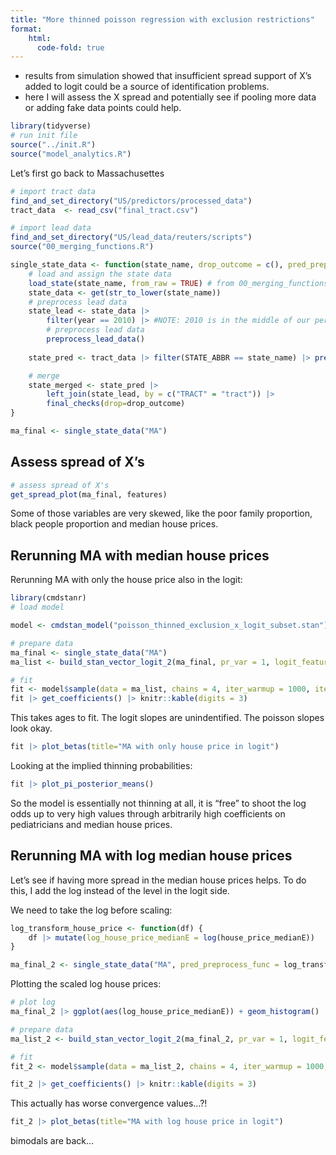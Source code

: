 ```yaml
---
title: "More thinned poisson regression with exclusion restrictions"
format:
    html:
      code-fold: true
---
```


-   results from simulation showed that insufficient spread support of X's added to logit could be a source of identification problems.
-   here I will assess the X spread and potentially see if pooling more data or adding fake data points could help.

```r
library(tidyverse)
# run init file
source("../init.R")
source("model_analytics.R")
```

Let's first go back to Massachusettes

```r
# import tract data
find_and_set_directory("US/predictors/processed_data")
tract_data  <- read_csv("final_tract.csv")

# import lead data
find_and_set_directory("US/lead_data/reuters/scripts")
source("00_merging_functions.R")

single_state_data <- function(state_name, drop_outcome = c(), pred_preprocess_func = NULL){
    # load and assign the state data
    load_state(state_name, from_raw = TRUE) # from 00_merging_functions.R 
    state_data <- get(str_to_lower(state_name))
    # preprocess lead data
    state_lead <- state_data |>
        filter(year == 2010) |> #NOTE: 2010 is in the middle of our period and has max testing in many states
        # preprocess lead data
        preprocess_lead_data()
      
    state_pred <- tract_data |> filter(STATE_ABBR == state_name) |> preprocess_pred_data(info_vars = tract_info_vars, additional_preprocess = pred_preprocess_func)

    # merge
    state_merged <- state_pred |> 
        left_join(state_lead, by = c("TRACT" = "tract")) |> 
        final_checks(drop=drop_outcome)
}
```

```r
ma_final <- single_state_data("MA")
```

## Assess spread of X's

```r
# assess spread of X's
get_spread_plot(ma_final, features)
```

Some of those variables are very skewed, like the poor family proportion, black people proportion and median house prices.

## Rerunning MA with median house prices

Rerunning MA with only the house price also in the logit:

```r
library(cmdstanr)
# load model

model <- cmdstan_model("poisson_thinned_exclusion_x_logit_subset.stan")

# prepare data
ma_final <- single_state_data("MA")
ma_list <- build_stan_vector_logit_2(ma_final, pr_var = 1, logit_features = c("house_price_medianE"))

# fit
fit <- model$sample(data = ma_list, chains = 4, iter_warmup = 1000, iter_sampling = 1000)
fit |> get_coefficients() |> knitr::kable(digits = 3)
```

This takes ages to fit. The logit slopes are unindentified. The poisson slopes look okay.

```r
fit |> plot_betas(title="MA with only house price in logit")
```

Looking at the implied thinning probabilities:

```r
fit |> plot_pi_posterior_means()
```

So the model is essentially not thinning at all, it is "free" to shoot the log odds up to very high values through arbitrarily high coefficients on pediatricians and median house prices.

## Rerunning MA with **log** median house prices

Let's see if having more spread in the median house prices helps. To do this, I add the log instead of the level in the logit side.

We need to take the log before scaling:

```r
log_transform_house_price <- function(df) {
    df |> mutate(log_house_price_medianE = log(house_price_medianE))
}

ma_final_2 <- single_state_data("MA", pred_preprocess_func = log_transform_house_price)
```

Plotting the scaled log house prices:

```r
# plot log
ma_final_2 |> ggplot(aes(log_house_price_medianE)) + geom_histogram()
```

```r
# prepare data
ma_list_2 <- build_stan_vector_logit_2(ma_final_2, pr_var = 1, logit_features = c("log_house_price_medianE"))

# fit
fit_2 <- model$sample(data = ma_list_2, chains = 4, iter_warmup = 1000, iter_sampling = 1000, refresh = 500) #note that in poisson I still add the level

fit_2 |> get_coefficients() |> knitr::kable(digits = 3)
```

This actually has worse convergence values...?!


```r
fit_2 |> plot_betas(title="MA with log house price in logit")
```

bimodals are back...


